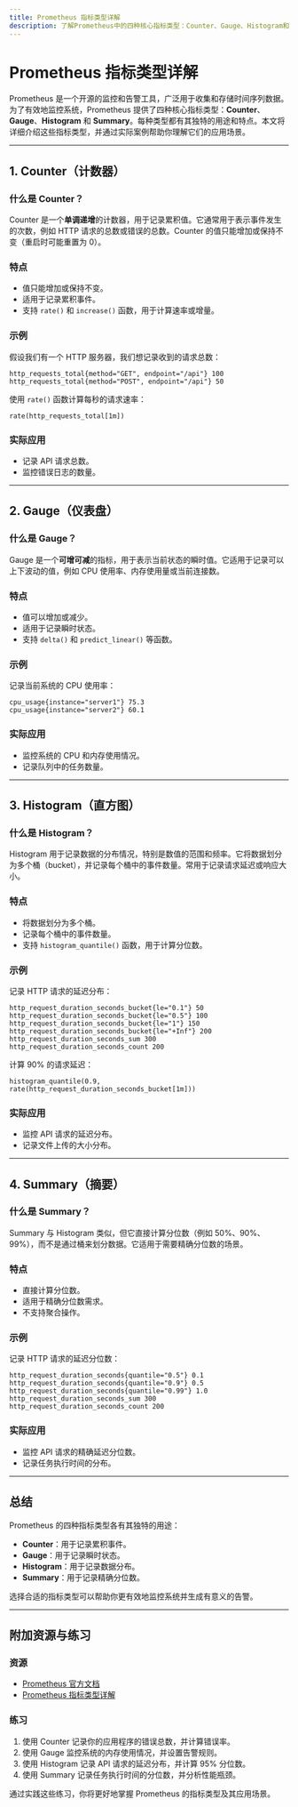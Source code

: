 ```yaml
---
title: Prometheus 指标类型详解
description: 了解Prometheus中的四种核心指标类型：Counter、Gauge、Histogram和Summary，掌握它们的特点、使用场景及实际应用。
---
```


# Prometheus 指标类型详解

Prometheus 是一个开源的监控和告警工具，广泛用于收集和存储时间序列数据。为了有效地监控系统，Prometheus 提供了四种核心指标类型：**Counter**、**Gauge**、**Histogram** 和 **Summary**。每种类型都有其独特的用途和特点。本文将详细介绍这些指标类型，并通过实际案例帮助你理解它们的应用场景。

---

## 1. Counter（计数器）

### 什么是 Counter？
Counter 是一个**单调递增**的计数器，用于记录累积值。它通常用于表示事件发生的次数，例如 HTTP 请求的总数或错误的总数。Counter 的值只能增加或保持不变（重启时可能重置为 0）。

### 特点
- 值只能增加或保持不变。
- 适用于记录累积事件。
- 支持 `rate()` 和 `increase()` 函数，用于计算速率或增量。

### 示例
假设我们有一个 HTTP 服务器，我们想记录收到的请求总数：

```prometheus
http_requests_total{method="GET", endpoint="/api"} 100
http_requests_total{method="POST", endpoint="/api"} 50
```

使用 `rate()` 函数计算每秒的请求速率：

```prometheus
rate(http_requests_total[1m])
```

### 实际应用
- 记录 API 请求总数。
- 监控错误日志的数量。

---

## 2. Gauge（仪表盘）

### 什么是 Gauge？
Gauge 是一个**可增可减**的指标，用于表示当前状态的瞬时值。它适用于记录可以上下波动的值，例如 CPU 使用率、内存使用量或当前连接数。

### 特点
- 值可以增加或减少。
- 适用于记录瞬时状态。
- 支持 `delta()` 和 `predict_linear()` 等函数。

### 示例
记录当前系统的 CPU 使用率：

```prometheus
cpu_usage{instance="server1"} 75.3
cpu_usage{instance="server2"} 60.1
```

### 实际应用
- 监控系统的 CPU 和内存使用情况。
- 记录队列中的任务数量。

---

## 3. Histogram（直方图）

### 什么是 Histogram？
Histogram 用于记录数据的分布情况，特别是数值的范围和频率。它将数据划分为多个桶（bucket），并记录每个桶中的事件数量。常用于记录请求延迟或响应大小。

### 特点
- 将数据划分为多个桶。
- 记录每个桶中的事件数量。
- 支持 `histogram_quantile()` 函数，用于计算分位数。

### 示例
记录 HTTP 请求的延迟分布：

```prometheus
http_request_duration_seconds_bucket{le="0.1"} 50
http_request_duration_seconds_bucket{le="0.5"} 100
http_request_duration_seconds_bucket{le="1"} 150
http_request_duration_seconds_bucket{le="+Inf"} 200
http_request_duration_seconds_sum 300
http_request_duration_seconds_count 200
```

计算 90% 的请求延迟：

```prometheus
histogram_quantile(0.9, rate(http_request_duration_seconds_bucket[1m]))
```

### 实际应用
- 监控 API 请求的延迟分布。
- 记录文件上传的大小分布。

---

## 4. Summary（摘要）

### 什么是 Summary？
Summary 与 Histogram 类似，但它直接计算分位数（例如 50%、90%、99%），而不是通过桶来划分数据。它适用于需要精确分位数的场景。

### 特点
- 直接计算分位数。
- 适用于精确分位数需求。
- 不支持聚合操作。

### 示例
记录 HTTP 请求的延迟分位数：

```prometheus
http_request_duration_seconds{quantile="0.5"} 0.1
http_request_duration_seconds{quantile="0.9"} 0.5
http_request_duration_seconds{quantile="0.99"} 1.0
http_request_duration_seconds_sum 300
http_request_duration_seconds_count 200
```

### 实际应用
- 监控 API 请求的精确延迟分位数。
- 记录任务执行时间的分布。

---

## 总结

Prometheus 的四种指标类型各有其独特的用途：
- **Counter**：用于记录累积事件。
- **Gauge**：用于记录瞬时状态。
- **Histogram**：用于记录数据分布。
- **Summary**：用于记录精确分位数。

选择合适的指标类型可以帮助你更有效地监控系统并生成有意义的告警。

---

## 附加资源与练习

### 资源
- [Prometheus 官方文档](https://prometheus.io/docs/)
- [Prometheus 指标类型详解](https://prometheus.io/docs/concepts/metric_types/)

### 练习
1. 使用 Counter 记录你的应用程序的错误总数，并计算错误率。
2. 使用 Gauge 监控系统的内存使用情况，并设置告警规则。
3. 使用 Histogram 记录 API 请求的延迟分布，并计算 95% 分位数。
4. 使用 Summary 记录任务执行时间的分位数，并分析性能瓶颈。

通过实践这些练习，你将更好地掌握 Prometheus 的指标类型及其应用场景。